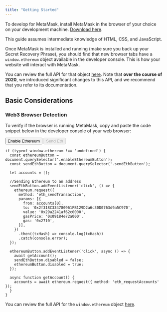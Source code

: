 ```yaml
---
title: "Getting Started"
---
```


To develop for MetaMask, install MetaMask in the browser of your choice on your development machine. [Download here](https://metamask.io/).

<Warning title="A quick note">
This guide assumes intermediate knowledge of HTML, CSS, and JavaScript.
</Warning>

Once MetaMask is installed and running (make sure you back up your Secret Recovery Phrase), you should find that new browser tabs have a `window.ethereum` object available in the developer console.
This is how your website will interact with MetaMask.

You can review the full API for that object [here](./ethereum-provider.html).
Note that **over the course of 2020**, we introduced significant changes to this API, and we recommend that you refer to its documentation.

## Basic Considerations

### Web3 Browser Detection

To verify if the browser is running MetaMask, copy and paste the code snippet below in the developer console of your web browser:

<button className="enableEthereumButton btn">Enable Ethereum</button>
<button disabled className="sendEthButton btn">Send Eth</button>

```javascript-autorun
if (typeof window.ethereum !== 'undefined') {
  const ethereumButton = document.querySelector('.enableEthereumButton');
  const sendEthButton = document.querySelector('.sendEthButton');

  let accounts = [];

  //Sending Ethereum to an address
  sendEthButton.addEventListener('click', () => {
    ethereum.request({
      method: 'eth_sendTransaction',
      params: [{
        from: accounts[0],
        to: '0x2f318C334780961FB129D2a6c30D0763d9a5C970',
        value: '0x29a2241af62c0000',
        gasPrice: '0x09184e72a000',
        gas: '0x2710',
      }],
    })
      .then((txHash) => console.log(txHash))
      .catch(console.error);
  });

  ethereumButton.addEventListener('click', async () => {
    await getAccount();
    sendEthButton.disabled = false;
    ethereumButton.disabled = true;
  });

  async function getAccount() {
    accounts = await ethereum.request({ method: 'eth_requestAccounts' });
  }
}
```

You can review the full API for the `window.ethereum` object [here](./ethereum-provider.html).
